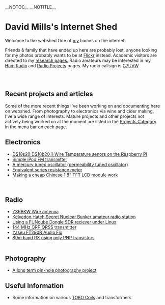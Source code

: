 __NOTOC__ __NOTITLE__

= David Mills's Internet Shed  =

Welcome to the webshed One of [[About Me|my]] homes on the internet. 

Friends &amp; family that have ended up here are probably lost, anyone looking for my photos probably wants to be at [http://www.flickr.com/photos/dtl/ Flickr] instead. Academic visitors are directed to my [[Research Interests|research pages.]] Radio amateurs may be interested in my [[Ham Radio|Ham Radio]] and [[:Category:Radio|Radio Projects]] pages. My radio callsign is [[G7UVW]]. <br> <br> 

== <br> Recent projects and articles  ==

Some of the more recent things I've been working on and documenting here on webshed. From photography to electronics via wine and cider making, I've a wide range of interests. Mature projects and other projects not actively being worked on at the moment are listed in the [[:Category:Projects|Projects Category]] in the menu bar on each page.<br> 

== Electronics  ==

*[[RaspberryPI_DS1820|DS18s20 DS18b20 1-Wire Temperature senors on the Raspberry PI]]
*[[Simple iPod Tx|Simple iPod FM transmitter]] 
*[[Mercury PTO|A mercury tuned oscillator (permeability tuned oscillator)]] 
*[[ESR meter|Equivalent series resistance meter]] 
*[[18tftbreakout|Making a cheap Chinese 1.8" TFT LCD module work]]

<br>

== Radio  ==

*[[ZS6BKW antenna|ZS6BKW Wire antenna]] 
*[[GB0SNB|Kelvedon Hatch Secret Nuclear Bunker amateur radio station]] 
*[[FUNcube-Dongle-Linux|Using a FUNcube Dongle SDR reciever under Linux]] 
*[[QRSS 2m|144 MHz QRP QRSS transmitter]] 
*[[FT290-Audio|Yaseu FT290R Audio Fix]] 
*[[PNP-80|80m band RX using only PNP transistors]]<br><br>

== Photography  ==

*[[Solargraphy|A long term pin-hole photography project]]

== Useful Information  ==

*Some information on various [[TOKO Coils]] and transformers.

<br>
